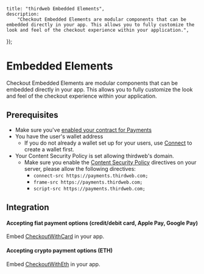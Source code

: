 
	title: "thirdweb Embedded Elements",
	description:
		"Checkout Embedded Elements are modular components that can be embedded directly in your app. This allows you to fully customize the look and feel of the checkout experience within your application.",
});

# Embedded Elements

Checkout Embedded Elements are modular components that can be embedded directly in your app. This allows you to fully customize the look and feel of the checkout experience within your application.

## Prerequisites

- Make sure you've [enabled your contract for Payments](enable-contract)
- You have the user's wallet address
  - If you do not already a wallet set up for your users, use [Connect](/connect/connect) to create a wallet first.
- Your Content Security Policy is set allowing thirdweb's domain.
  - Make sure you enable the [Content Security Policy](https://developer.mozilla.org/en-US/docs/Web/HTTP/CSP) directives on your server, please allow the following directives:
    - `connect-src https://payments.thirdweb.com;`
    - `frame-src https://payments.thirdweb.com;`
    - `script-src https://payments.thirdweb.com;`

## Integration

#### Accepting fiat payment options (credit/debit card, Apple Pay, Google Pay)

Embed [CheckoutWithCard](/payments/nft-checkout/checkout-with-card) in your app.

#### Accepting crypto payment options (ETH)

Embed [CheckoutWithEth](/payments/nft-checkout/checkout-with-eth) in your app.
